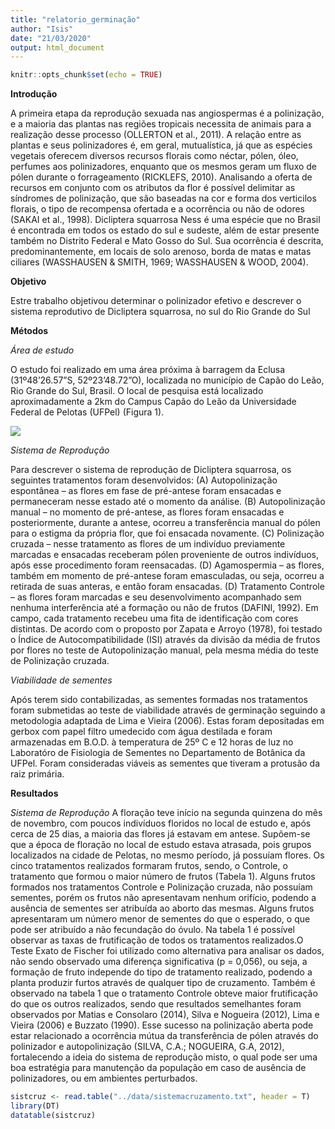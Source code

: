 ```yaml
---
title: "relatorio_germinação"
author: "Isis"
date: "21/03/2020"
output: html_document
---
```


```r
knitr::opts_chunk$set(echo = TRUE)
```

**Introdução**

A primeira etapa da reprodução sexuada nas angiospermas é a polinização, e a maioria das plantas nas regiões tropicais necessita de animais para a realização desse processo (OLLERTON et al., 2011). A relação entre as plantas e seus polinizadores é, em geral, mutualística, já que as espécies vegetais oferecem diversos recursos florais como néctar, pólen, óleo, perfumes aos polinizadores, enquanto que os mesmos geram um fluxo de pólen durante o forrageamento (RICKLEFS, 2010). Analisando a oferta de recursos em conjunto com os atributos da flor é possível delimitar as síndromes de polinização, que são baseadas na cor e forma dos verticilos florais, o tipo de recompensa ofertada e a ocorrência ou não de odores (SAKAI et al., 1998). 
Dicliptera squarrosa Ness é uma espécie que no Brasil é encontrada em todos os estado do sul e sudeste, além de estar presente também no Distrito Federal e Mato Gosso do Sul. Sua ocorrência é descrita, predominantemente, em locais de solo arenoso, borda de matas e matas ciliares (WASSHAUSEN & SMITH, 1969; WASSHAUSEN & WOOD, 2004).

**Objetivo**

Estre trabalho objetivou determinar o polinizador efetivo e descrever o sistema reprodutivo de Dicliptera squarrosa, no sul do Rio Grande do Sul

**Métodos**

 *Área de estudo*
 
O estudo foi realizado em uma área próxima à barragem da Eclusa (31º48’26.57”S, 52º23’48.72”O), localizada no município de Capão do Leão, Rio Grande do Sul, Brasil. O local de pesquisa está localizado aproximadamente a 2km do Campus Capão do Leão da Universidade Federal de Pelotas (UFPel) (Figura 1). 

![](../figs/Imagem1.png)

 *Sistema de Reprodução* 
 
 Para descrever o sistema de reprodução de Dicliptera squarrosa, os seguintes tratamentos foram desenvolvidos: (A) Autopolinização espontânea – as flores em fase de pré-antese foram ensacadas e permaneceram nesse estado até o momento da análise. (B) Autopolinização manual – no momento de pré-antese, as flores foram ensacadas e posteriormente, durante a antese, ocorreu a transferência manual do pólen para o estigma da própria flor, que foi ensacada novamente. (C) Polinização cruzada – nesse tratamento as flores de um indivíduo previamente marcadas e ensacadas receberam pólen proveniente de outros indivíduos, após esse procedimento foram reensacadas. (D) Agamospermia – as flores, também em momento de pré-antese foram emasculadas, ou seja, ocorreu a retirada de suas anteras, e então foram ensacadas. (D) Tratamento Controle – as flores foram marcadas e seu desenvolvimento acompanhado sem nenhuma interferência até a formação ou não de frutos (DAFINI, 1992). Em campo, cada tratamento recebeu uma fita de identificação com cores distintas.
De acordo com o proposto por Zapata e Arroyo (1978), foi testado o Índice de Autocompatibilidade (ISI) através da divisão da média de frutos por flores no teste de Autopolinização manual, pela mesma média do teste de Polinização cruzada.

*Viabilidade de sementes*

Após terem sido contabilizadas, as sementes formadas nos tratamentos foram submetidas ao teste de viabilidade através de germinação seguindo a metodologia adaptada de Lima e Vieira (2006). Estas foram depositadas em gerbox com papel filtro umedecido com água destilada e foram armazenadas em B.O.D. à temperatura de 25º C e 12 horas de luz no Laboratóro de Fisiologia de Sementes no Departamento de Botânica da UFPel. Foram consideradas viáveis as sementes que tiveram a protusão da raiz primária. 

**Resultados**

*Sistema de Reprodução*
A floração teve início na segunda quinzena do mês de novembro, com poucos indivíduos floridos no local de estudo e, após cerca de 25 dias, a maioria das flores já estavam em antese. Supõem-se que a época de floração no local de estudo estava atrasada, pois grupos localizados na cidade de Pelotas, no mesmo período, já possuíam flores. 
Os cinco tratamentos realizados formaram frutos, sendo, o Controle, o tratamento que formou o maior número de frutos (Tabela 1). Alguns frutos formados nos tratamentos Controle e Polinização cruzada, não possuíam sementes, porém os frutos não apresentavam nenhum orifício, podendo a ausência de sementes ser atribuída ao aborto das mesmas. Alguns frutos apresentaram um número menor de sementes do que o esperado, o que pode ser atribuído a não fecundação do óvulo.
Na tabela 1 é possível observar as taxas de frutificação de todos os tratamentos realizados.O Teste Exato de Fischer foi utilizado como alternativa para analisar os dados, não sendo observado uma diferença significativa (p = 0,056), ou seja, a formação de fruto independe do tipo de tratamento realizado, podendo a planta produzir furtos através de qualquer tipo de cruzamento. 
Também é observado na tabela 1 que o tratamento Controle obteve maior frutificação do que os outros realizados, sendo que resultados semelhantes foram observados por Matias e Consolaro (2014), Silva e Nogueira (2012), Lima e Vieira (2006) e Buzzato (1990). Esse sucesso na polinização aberta pode estar relacionado a ocorrência mútua da transferência de pólen através do polinizador e autopolinização (SILVA, C.A.; NOGUEIRA, G.A, 2012), fortalecendo a ideia do sistema de reprodução misto, o qual pode ser uma boa estratégia para manutenção da população em caso de ausência de polinizadores, ou em ambientes perturbados. 

```r
sistcruz <- read.table("../data/sistemacruzamento.txt", header = T)
library(DT)
datatable(sistcruz)
```




